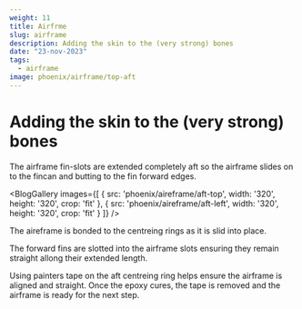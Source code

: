 ```yaml
---
weight: 11 
title: Airfrme
slug: airframe
description: Adding the skin to the (very strong) bones
date: "23-nov-2023"
tags:
  - airframe
image: phoenix/airframe/top-aft
---
```

# Adding the skin to the (very strong) bones

The airframe fin-slots are extended completely aft so the airframe slides on to the fincan
and butting to the fin forward edges.

<BlogGallery
  images={[
    {
      src: 'phoenix/aireframe/aft-top',
      width: '320',
      height: '320',
      crop: 'fit'
    },
    {
      src: 'phoenix/aireframe/aft-left',
      width: '320',
      height: '320',
      crop: 'fit'
    }
  ]}
/>

The aireframe is bonded to the centreing rings as it is slid into place.

The forward fins are slotted into the airframe slots ensuring they remain straight allong
their extended length.

<BlogImage
  src='phoenix/airframe/fwd-fins'
  alt='forward fins'
  width='240'
  height='240'
/>

Using painters tape on the aft centreing ring helps ensure the airframe is aligned and straight.
Once the epoxy cures, the tape is removed and the airframe is ready for the next step.

<BlogImage
  src='phoenix/airframe/complete'
  alt='aligned'
  width='240'
  height='240'
/>
